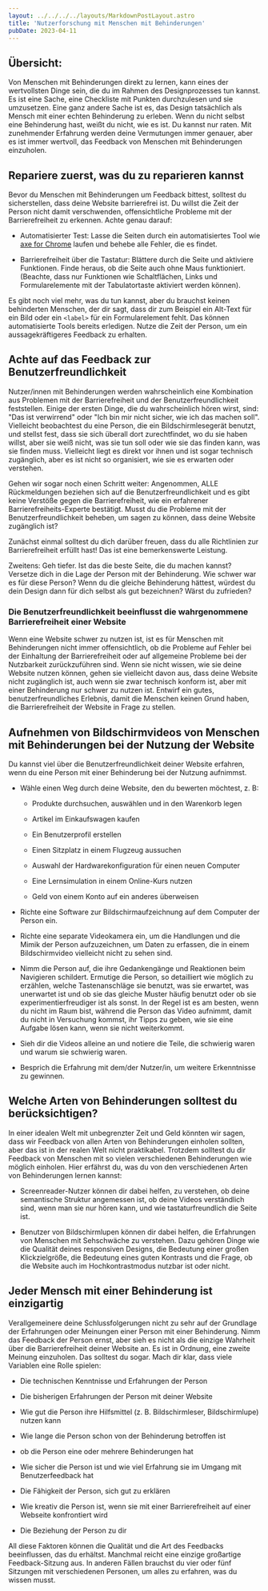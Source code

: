 ```yaml
---
layout: ../../../../layouts/MarkdownPostLayout.astro
title: 'Nutzerforschung mit Menschen mit Behinderungen'
pubDate: 2023-04-11
---
```


## Übersicht:

Von Menschen mit Behinderungen direkt zu lernen, kann eines der wertvollsten Dinge sein, die du im Rahmen des Designprozesses
tun kannst. Es ist eine Sache, eine Checkliste mit Punkten durchzulesen und sie umzusetzen. Eine ganz andere Sache ist es,
das Design tatsächlich als Mensch mit einer echten Behinderung zu erleben. Wenn du nicht selbst eine Behinderung hast, weißt
du nicht, wie es ist. Du kannst nur raten. Mit zunehmender Erfahrung werden deine Vermutungen immer genauer, aber es ist immer
wertvoll, das Feedback von Menschen mit Behinderungen einzuholen.

## Repariere zuerst, was du zu reparieren kannst

Bevor du Menschen mit Behinderungen um Feedback bittest, solltest du sicherstellen, dass deine Website barrierefrei ist.
Du willst die Zeit der Person nicht damit verschwenden, offensichtliche Probleme mit der Barrierefreiheit zu erkennen.
Achte genau darauf:

- Automatisierter Test: Lasse die Seiten durch ein automatisiertes Tool wie <a href="https://chrome.google.com/webstore/detail/axe/lhdoppojpmngadmnindnejefpokejbdd" target="_blank">axe for Chrome</a>
  laufen und behebe alle Fehler, die es findet.

- Barrierefreiheit über die Tastatur: Blättere durch die Seite und aktiviere Funktionen. Finde heraus, ob die Seite auch ohne Maus
  funktioniert. (Beachte, dass nur Funktionen wie Schaltflächen, Links und Formularelemente mit der Tabulatortaste aktiviert werden
  können).

Es gibt noch viel mehr, was du tun kannst, aber du brauchst keinen behinderten Menschen, der dir sagt, dass dir zum
Beispiel ein Alt-Text für ein Bild oder ein `<label>` für ein Formularelement fehlt. Das können automatisierte Tools
bereits erledigen. Nutze die Zeit der Person, um ein aussagekräftigeres Feedback zu erhalten.

## Achte auf das Feedback zur Benutzerfreundlichkeit

Nutzer/innen mit Behinderungen werden wahrscheinlich eine Kombination aus Problemen mit der Barrierefreiheit und der
Benutzerfreundlichkeit feststellen. Einige der ersten Dinge, die du wahrscheinlich hören wirst, sind: "Das ist verwirrend"
oder "Ich bin mir nicht sicher, wie ich das machen soll". Vielleicht beobachtest du eine Person, die ein Bildschirmlesegerät
benutzt, und stellst fest, dass sie sich überall dort zurechtfindet, wo du sie haben willst, aber sie weiß nicht, was sie tun
soll oder wie sie das finden kann, was sie finden muss. Vielleicht liegt es direkt vor ihnen und ist sogar technisch zugänglich,
aber es ist nicht so organisiert, wie sie es erwarten oder verstehen.

Gehen wir sogar noch einen Schritt weiter: Angenommen, ALLE Rückmeldungen beziehen sich auf die Benutzerfreundlichkeit und es
gibt keine Verstöße gegen die Barrierefreiheit, wie ein erfahrener Barrierefreiheits-Experte bestätigt. Musst du die Probleme
mit der Benutzerfreundlichkeit beheben, um sagen zu können, dass deine Website zugänglich ist?

Zunächst einmal solltest du dich darüber freuen, dass du alle Richtlinien zur Barrierefreiheit erfüllt hast! Das ist eine
bemerkenswerte Leistung.

Zweitens: Geh tiefer. Ist das die beste Seite, die du machen kannst? Versetze dich in die Lage der Person mit der Behinderung.
Wie schwer war es für diese Person? Wenn du die gleiche Behinderung hättest, würdest du dein Design dann für dich selbst als gut
bezeichnen? Wärst du zufrieden?

### Die Benutzerfreundlichkeit beeinflusst die wahrgenommene Barrierefreiheit einer Website

Wenn eine Website schwer zu nutzen ist, ist es für Menschen mit Behinderungen nicht immer offensichtlich, ob die Probleme
auf Fehler bei der Einhaltung der Barrierefreiheit oder auf allgemeine Probleme bei der Nutzbarkeit zurückzuführen sind. Wenn
sie nicht wissen, wie sie deine Website nutzen können, gehen sie vielleicht davon aus, dass deine Website nicht zugänglich ist,
auch wenn sie zwar technisch konform ist, aber mit einer Behinderung nur schwer zu nutzen ist. Entwirf ein gutes,
benutzerfreundliches Erlebnis, damit die Menschen keinen Grund haben, die Barrierefreiheit der Website in Frage zu stellen.

## Aufnehmen von Bildschirmvideos von Menschen mit Behinderungen bei der Nutzung der Website

Du kannst viel über die Benutzerfreundlichkeit deiner Website erfahren, wenn du eine Person mit einer Behinderung bei der
Nutzung aufnimmst.

- Wähle einen Weg durch deine Website, den du bewerten möchtest, z. B:

  - Produkte durchsuchen, auswählen und in den Warenkorb legen

  - Artikel im Einkaufswagen kaufen

  - Ein Benutzerprofil erstellen

  - Einen Sitzplatz in einem Flugzeug aussuchen

  - Auswahl der Hardwarekonfiguration für einen neuen Computer

  - Eine Lernsimulation in einem Online-Kurs nutzen

  - Geld von einem Konto auf ein anderes überweisen

- Richte eine Software zur Bildschirmaufzeichnung auf dem Computer der Person ein.

- Richte eine separate Videokamera ein, um die Handlungen und die Mimik der Person aufzuzeichnen, um Daten zu erfassen,
  die in einem Bildschirmvideo vielleicht nicht zu sehen sind.

- Nimm die Person auf, die ihre Gedankengänge und Reaktionen beim Navigieren schildert. Ermutige die Person, so
  detailliert wie möglich zu erzählen, welche Tastenanschläge sie benutzt, was sie erwartet, was unerwartet ist und ob sie
  das gleiche Muster häufig benutzt oder ob sie experimentierfreudiger ist als sonst. In der Regel ist es am besten, wenn du
  nicht im Raum bist, während die Person das Video aufnimmt, damit du nicht in Versuchung kommst, ihr Tipps zu geben, wie
  sie eine Aufgabe lösen kann, wenn sie nicht weiterkommt.

- Sieh dir die Videos alleine an und notiere die Teile, die schwierig waren und warum sie schwierig waren.

- Besprich die Erfahrung mit dem/der Nutzer/in, um weitere Erkenntnisse zu gewinnen.

## Welche Arten von Behinderungen solltest du berücksichtigen?

In einer idealen Welt mit unbegrenzter Zeit und Geld könnten wir sagen, dass wir Feedback von allen Arten von Behinderungen
einholen sollten, aber das ist in der realen Welt nicht praktikabel. Trotzdem solltest du dir Feedback von Menschen mit so
vielen verschiedenen Behinderungen wie möglich einholen. Hier erfährst du, was du von den verschiedenen Arten von Behinderungen
lernen kannst:

- Screenreader-Nutzer können dir dabei helfen, zu verstehen, ob deine semantische Struktur angemessen ist, ob deine Videos
  verständlich sind, wenn man sie nur hören kann, und wie tastaturfreundlich die Seite ist.

- Benutzer von Bildschirmlupen können dir dabei helfen, die Erfahrungen von Menschen mit Sehschwäche zu verstehen.
  Dazu gehören Dinge wie die Qualität deines responsiven Designs, die Bedeutung einer großen Klickzielgröße, die Bedeutung
  eines guten Kontrasts und die Frage, ob die Website auch im Hochkontrastmodus nutzbar ist oder nicht.

## Jeder Mensch mit einer Behinderung ist einzigartig

Verallgemeinere deine Schlussfolgerungen nicht zu sehr auf der Grundlage der Erfahrungen oder Meinungen einer Person mit
einer Behinderung. Nimm das Feedback der Person ernst, aber sieh es nicht als die einzige Wahrheit über die Barrierefreiheit
deiner Website an. Es ist in Ordnung, eine zweite Meinung einzuholen. Das solltest du sogar. Mach dir klar, dass viele Variablen
eine Rolle spielen:

- Die technischen Kenntnisse und Erfahrungen der Person

- Die bisherigen Erfahrungen der Person mit deiner Website

- Wie gut die Person ihre Hilfsmittel (z. B. Bildschirmleser, Bildschirmlupe) nutzen kann

- Wie lange die Person schon von der Behinderung betroffen ist

- ob die Person eine oder mehrere Behinderungen hat

- Wie sicher die Person ist und wie viel Erfahrung sie im Umgang mit Benutzerfeedback hat

- Die Fähigkeit der Person, sich gut zu erklären

- Wie kreativ die Person ist, wenn sie mit einer Barrierefreiheit auf einer Webseite konfrontiert wird

- Die Beziehung der Person zu dir

All diese Faktoren können die Qualität und die Art des Feedbacks beeinflussen, das du erhältst. Manchmal reicht eine einzige
großartige Feedback-Sitzung aus. In anderen Fällen brauchst du vier oder fünf Sitzungen mit verschiedenen Personen, um alles
zu erfahren, was du wissen musst.
